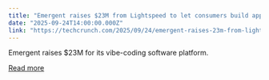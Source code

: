 ```yaml
---
title: "Emergent raises $23M from Lightspeed to let consumers build apps"
date: "2025-09-24T14:00:00.000Z"
link: "https://techcrunch.com/2025/09/24/emergent-raises-23m-from-lightspeed-to-let-consumers-build-apps/"
---
```


Emergent raises $23M for its vibe-coding software platform. 

[Read more](https://techcrunch.com/2025/09/24/emergent-raises-23m-from-lightspeed-to-let-consumers-build-apps/)
